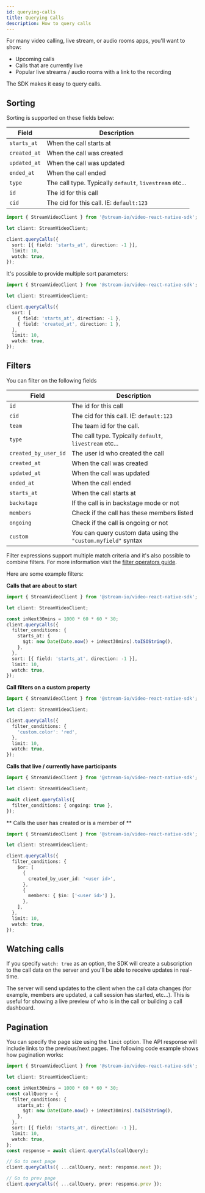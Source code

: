 ```yaml
---
id: querying-calls
title: Querying Calls
description: How to query calls
---
```


For many video calling, live stream, or audio rooms apps, you'll want to show:

- Upcoming calls
- Calls that are currently live
- Popular live streams / audio rooms with a link to the recording

The SDK makes it easy to query calls.

## Sorting

Sorting is supported on these fields below:

| Field        | Description                                             |
| ------------ | ------------------------------------------------------- |
| `starts_at`  | When the call starts at                                 |
| `created_at` | When the call was created                               |
| `updated_at` | When the call was updated                               |
| `ended_at`   | When the call ended                                     |
| `type`       | The call type. Typically `default`, `livestream` etc... |
| `id`         | The id for this call                                    |
| `cid`        | The cid for this call. IE: `default:123`                |

```typescript
import { StreamVideoClient } from '@stream-io/video-react-native-sdk';

let client: StreamVideoClient;

client.queryCalls({
  sort: [{ field: 'starts_at', direction: -1 }],
  limit: 10,
  watch: true,
});
```

It's possible to provide multiple sort parameters:

```typescript
import { StreamVideoClient } from '@stream-io/video-react-native-sdk';

let client: StreamVideoClient;

client.queryCalls({
  sort: [
    { field: 'starts_at', direction: -1 },
    { field: 'created_at', direction: 1 },
  ],
  limit: 10,
  watch: true,
});
```

## Filters

You can filter on the following fields

| Field                | Description                                                   |
| -------------------- | ------------------------------------------------------------- |
| `id`                 | The id for this call                                          |
| `cid`                | The cid for this call. IE: `default:123`                      |
| `team`               | The team id for the call.                                     |
| `type`               | The call type. Typically `default`, `livestream` etc...       |
| `created_by_user_id` | The user id who created the call                              |
| `created_at`         | When the call was created                                     |
| `updated_at`         | When the call was updated                                     |
| `ended_at`           | When the call ended                                           |
| `starts_at`          | When the call starts at                                       |
| `backstage`          | If the call is in backstage mode or not                       |
| `members`            | Check if the call has these members listed                    |
| `ongoing`            | Check if the call is ongoing or not                           |
| `custom`             | You can query custom data using the `"custom.myfield"` syntax |

Filter expressions support multiple match criteria and it's also possible to combine filters. For more information visit the [filter operators guide](https://getstream.io/chat/docs/react-native/query_syntax_operators/?language=javascript).

Here are some example filters:

**Calls that are about to start**

```typescript
import { StreamVideoClient } from '@stream-io/video-react-native-sdk';

let client: StreamVideoClient;

const inNext30mins = 1000 * 60 * 60 * 30;
client.queryCalls({
  filter_conditions: {
    starts_at: {
      $gt: new Date(Date.now() + inNext30mins).toISOString(),
    },
  },
  sort: [{ field: 'starts_at', direction: -1 }],
  limit: 10,
  watch: true,
});
```

**Call filters on a custom property**

```typescript
import { StreamVideoClient } from '@stream-io/video-react-native-sdk';

let client: StreamVideoClient;

client.queryCalls({
  filter_conditions: {
    'custom.color': 'red',
  },
  limit: 10,
  watch: true,
});
```

**Calls that live / currently have participants**

```typescript
import { StreamVideoClient } from '@stream-io/video-react-native-sdk';

let client: StreamVideoClient;

await client.queryCalls({
  filter_conditions: { ongoing: true },
});
```

** Calls the user has created or is a member of **

```typescript
import { StreamVideoClient } from '@stream-io/video-react-native-sdk';

let client: StreamVideoClient;

client.queryCalls({
  filter_conditions: {
    $or: [
      {
        created_by_user_id: '<user id>',
      },
      {
        members: { $in: ['<user id>'] },
      },
    ],
  },
  limit: 10,
  watch: true,
});
```

## Watching calls

If you specify `watch: true` as an option, the SDK will create a subscription to the call data on the server and you'll be able to receive updates in real-time.

The server will send updates to the client when the call data changes
(for example, members are updated, a call session has started, etc...).
This is useful for showing a live preview of who is in the call or building a call dashboard.

## Pagination

You can specify the page size using the `limit` option. The API response will include links to the previous/next pages. The following code example shows how pagination works:

```typescript
import { StreamVideoClient } from '@stream-io/video-react-native-sdk';

let client: StreamVideoClient;

const inNext30mins = 1000 * 60 * 60 * 30;
const callQuery = {
  filter_conditions: {
    starts_at: {
      $gt: new Date(Date.now() + inNext30mins).toISOString(),
    },
  },
  sort: [{ field: 'starts_at', direction: -1 }],
  limit: 10,
  watch: true,
};
const response = await client.queryCalls(callQuery);

// Go to next page
client.queryCalls({ ...callQuery, next: response.next });

// Go to prev page
client.queryCalls({ ...callQuery, prev: response.prev });
```

